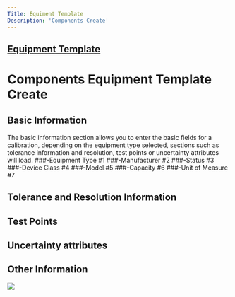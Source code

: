 ```yaml
---
Title: Equiment Template
Description: 'Components Create'
---
```

 
##  <a href="Equipment Template.mdx">Equipment Template</a> 
# Components Equipment Template Create

##  Basic Information

The basic information section allows you to enter the basic fields for a calibration, depending on the equipment type selected, sections such as tolerance information and resolution, test points or uncertainty attributes will load.
###-Equipment Type #1
###-Manufacturer #2
###-Status #3
###-Device Class #4
###-Model #5
###-Capacity #6
###-Unit of Measure #7

##  Tolerance and Resolution Information

##	Test Points

##	Uncertainty attributes

##	Other Information

<img  src="/images/equipment-template/Components/components-create-equipment-template.png">
